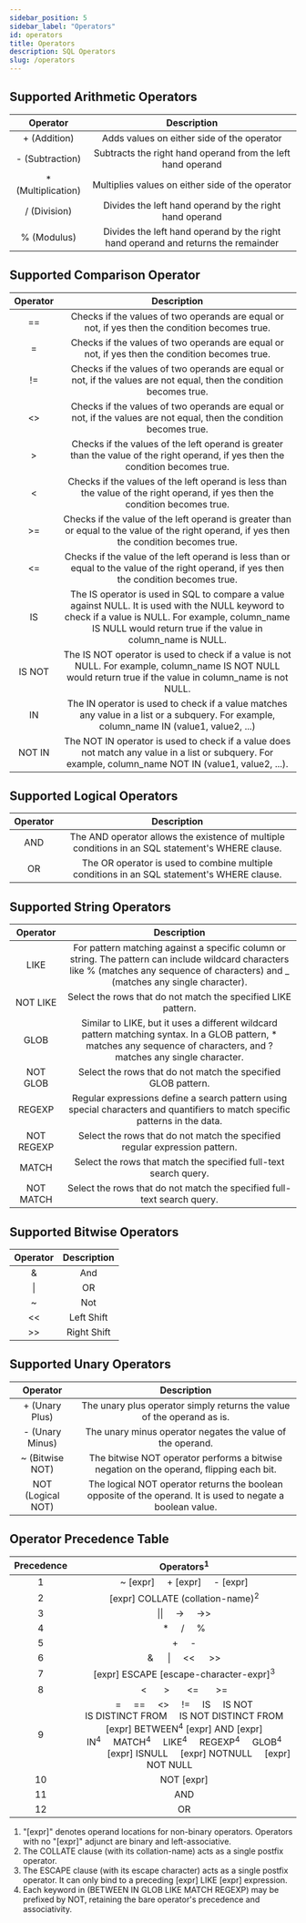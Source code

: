 ```yaml
---
sidebar_position: 5
sidebar_label: "Operators"
id: operators
title: Operators
description: SQL Operators
slug: /operators
---
```


## Supported Arithmetic Operators

|Operator|Description|
|:------:|:---------:|
| + (Addition) | Adds values on either side of the operator | 
| - (Subtraction) | Subtracts the right hand operand from the left hand operand |
| * (Multiplication) | Multiplies values on either side of the operator | 
| / (Division) | Divides the left hand operand by the right hand operand | 
| % (Modulus) | Divides the left hand operand by the right hand operand and returns the remainder | 


## Supported Comparison Operator

|Operator|Description|
|:------:|:---------:|
| == | Checks if the values of two operands are equal or not, if yes then the condition becomes true. | 
| = | Checks if the values of two operands are equal or not, if yes then the condition becomes true. | 
| != | Checks if the values of two operands are equal or not, if the values are not equal, then the condition becomes true. | 
| &lt;&gt; |	Checks if the values of two operands are equal or not, if the values are not equal, then the condition becomes true. | 
| > | Checks if the values of the left operand is greater than the value of the right operand, if yes then the condition becomes true. | 
| < | Checks if the values of the left operand is less than the value of the right operand, if yes then the condition becomes true. | 
| >= | Checks if the value of the left operand is greater than or equal to the value of the right operand, if yes then the condition becomes true. | 
| <= | Checks if the value of the left operand is less than or equal to the value of the right operand, if yes then the condition becomes true. | 
| IS | The IS operator is used in SQL to compare a value against NULL. It is used with the NULL keyword to check if a value is NULL. For example, column_name IS NULL would return true if the value in column_name is NULL. |
| IS NOT | The IS NOT operator is used to check if a value is not NULL. For example, column_name IS NOT NULL would return true if the value in column_name is not NULL. |
| IN | The IN operator is used to check if a value matches any value in a list or a subquery. For example, column_name IN (value1, value2, ...) |
| NOT IN | The NOT IN operator is used to check if a value does not match any value in a list or subquery. For example, column_name NOT IN (value1, value2, ...). |

## Supported Logical Operators

|Operator|Description|
|:------:|:---------:|
| AND | The AND operator allows the existence of multiple conditions in an SQL statement's WHERE clause. |
| OR | The OR operator is used to combine multiple conditions in an SQL statement's WHERE clause. |

## Supported String Operators

|Operator|Description|
|:------:|:---------:|
| LIKE | For pattern matching against a specific column or string. The pattern can include wildcard characters like % (matches any sequence of characters) and _ (matches any single character). |
| NOT LIKE | Select the rows that do not match the specified LIKE pattern. |
| GLOB | Similar to LIKE, but it uses a different wildcard pattern matching syntax. In a GLOB pattern, * matches any sequence of characters, and ? matches any single character. |
| NOT GLOB | Select the rows that do not match the specified GLOB pattern. |
| REGEXP | Regular expressions define a search pattern using special characters and quantifiers to match specific patterns in the data. |
| NOT REGEXP | Select the rows that do not match the specified regular expression pattern. |
| MATCH | Select the rows that match the specified full-text search query. |
| NOT MATCH | Select the rows that do not match the specified full-text search query. |

## Supported Bitwise Operators

|Operator|Description|
|:------:|:---------:|
| & | And |
| \| | OR |
| ~ | Not |
| << | Left Shift |
| >> | Right Shift |

## Supported Unary Operators

|Operator|Description|
|:------:|:---------:|
| + (Unary Plus) | The unary plus operator simply returns the value of the operand as is. |
| - (Unary Minus) | The unary minus operator negates the value of the operand. |
| ~ (Bitwise NOT) | The bitwise NOT operator performs a bitwise negation on the operand, flipping each bit. |
| NOT (Logical NOT) | The logical NOT operator returns the boolean opposite of the operand. It is used to negate a boolean value. |

## Operator Precedence Table
|Precedence|Operators<sup>1</sup>|
|:--------:|:-------------------:|
| 1 | ~ [expr] &nbsp; &nbsp; + [expr] &nbsp; &nbsp; - [expr] |
| 2 | [expr] COLLATE (collation-name)<sup>2</sup> |
| 3 |  \|\| &nbsp; &nbsp; -> &nbsp; &nbsp; ->> |
| 4 | * &nbsp; &nbsp; / &nbsp; &nbsp; % |
| 5 | + &nbsp; &nbsp; - |
| 6 | & &nbsp; &nbsp; \| &nbsp; &nbsp; << &nbsp; &nbsp; >> |
| 7 | [expr] ESCAPE [escape-character-expr]<sup>3</sup> |
| 8 | < &nbsp; &nbsp; &nbsp; > &nbsp; &nbsp; &nbsp; <= &nbsp; &nbsp; &nbsp; >= |
| 9 | = &nbsp; &nbsp; == &nbsp; &nbsp; &lt;&gt; &nbsp; &nbsp; != &nbsp; &nbsp; IS &nbsp; &nbsp; IS NOT <br/> IS DISTINCT FROM &nbsp; &nbsp; IS NOT DISTINCT FROM <br/> [expr] BETWEEN<sup>4</sup> [expr] AND [expr] <br/> IN<sup>4</sup> &nbsp; &nbsp; MATCH<sup>4</sup> &nbsp; &nbsp; LIKE<sup>4</sup> &nbsp; &nbsp; REGEXP<sup>4</sup> &nbsp; &nbsp; GLOB<sup>4</sup>  <br/> &nbsp; &nbsp; &nbsp; &nbsp; &nbsp; &nbsp; [expr] ISNULL &nbsp; &nbsp; [expr] NOTNULL &nbsp; &nbsp; [expr] NOT NULL &nbsp; &nbsp; &nbsp; &nbsp; &nbsp; &nbsp;|
| 10 | NOT [expr] |
| 11 | AND |
| 12 | OR |

<div className="exponent-references">

1. "[expr]" denotes operand locations for non-binary operators. Operators with no "[expr]" adjunct are binary and left-associative.
2. The COLLATE clause (with its collation-name) acts as a single postfix operator.
3. The ESCAPE clause (with its escape character) acts as a single postfix operator. It can only bind to a preceding [expr] LIKE [expr] expression.
4. Each keyword in (BETWEEN IN GLOB LIKE MATCH REGEXP) may be prefixed by NOT, retaining the bare operator's precedence and associativity.

</div>

